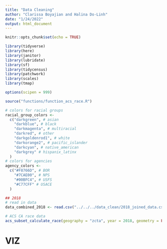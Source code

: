 ```yaml
---
title: "Data Cleaning"
author: "Clarissa Boyajian and Halina Do-Linh"
date: "1/24/2022"
output: html_document
---
```


```r
knitr::opts_chunk$set(echo = TRUE)

library(tidyverse)
library(here)
library(janitor)
library(lubridate)
library(sf)
library(tidycensus)
library(patchwork)
library(scales)
library(tmap)

options(scipen = 999)

source("functions/function_acs_race.R")

# colors for racial groups
racial_group_colors <- 
  c("darkgreen", # asian
    "darkblue", # black
    "darkmagenta", # multiracial
    "darkred", # other
    "darkgoldenrod1", # white
    "darkorange2", # pacific_islander
    "darkcyan", # native_american
    "darkgrey" # hispanix_latinx
  )
# colors for agencies
agency_colors <- 
  c("#F8766D", # BOR
    "#7CAE00", # NPS
    "#00BFC4", # USFS
    "#C77CFF" # USACE
  )
```

```r
## 2018
# read in data
data_combined_2018 <- read.csv("../../../data_clean/2018_joined_data.csv")

# ACS CA race data
acs_subset_calculate_race(geography = "zcta", year = 2018, geometry = FALSE, state = "California")
```


# VIZ

```r

```




